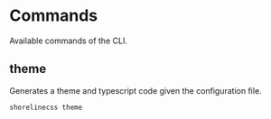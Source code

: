 # Commands

Available commands of the CLI.

## theme

Generates a theme and typescript code given the configuration file.

```sh
shorelinecss theme
```

